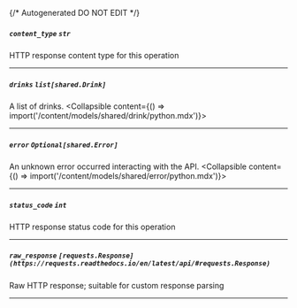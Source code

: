 {/* Autogenerated DO NOT EDIT  */}

##### `content_type` *`str`*
HTTP response content type for this operation

---
##### `drinks` *`list[shared.Drink]`*
A list of drinks.
<Collapsible content={() => import('/content/models/shared/drink/python.mdx')}>
</Collapsible>

---
##### `error` *`Optional[shared.Error]`*
An unknown error occurred interacting with the API.
<Collapsible content={() => import('/content/models/shared/error/python.mdx')}>
</Collapsible>

---
##### `status_code` *`int`*
HTTP response status code for this operation

---
##### `raw_response` *`[requests.Response](https://requests.readthedocs.io/en/latest/api/#requests.Response)`*
Raw HTTP response; suitable for custom response parsing

---
